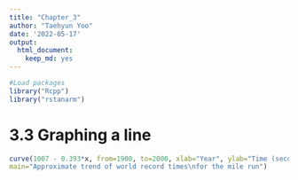 ```yaml
---
title: "Chapter_3"
author: "Taehyun Yoo"
date: '2022-05-17'
output: 
  html_document: 
    keep_md: yes
---
```


```r
#Load packages
library("Rcpp")
library("rstanarm")
```

# 3.3 Graphing a line
```r
curve(1007 - 0.393*x, from=1900, to=2000, xlab="Year", ylab="Time (seconds)",
main="Approximate trend of world record times\nfor the mile run")
```